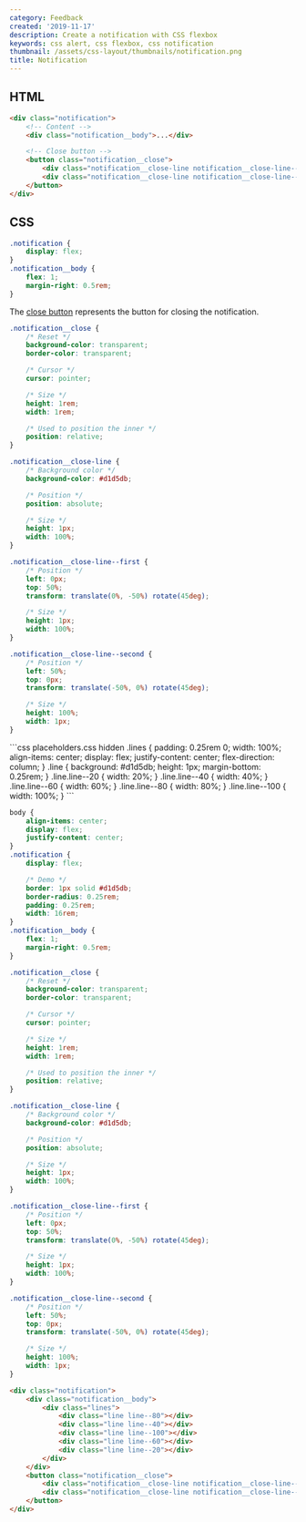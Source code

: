 ```yaml
---
category: Feedback
created: '2019-11-17'
description: Create a notification with CSS flexbox
keywords: css alert, css flexbox, css notification
thumbnail: /assets/css-layout/thumbnails/notification.png
title: Notification
---
```


## HTML

```html
<div class="notification">
    <!-- Content -->
    <div class="notification__body">...</div>

    <!-- Close button -->
    <button class="notification__close">
        <div class="notification__close-line notification__close-line--first"></div>
        <div class="notification__close-line notification__close-line--second"></div>
    </button>
</div>
```

## CSS

```css
.notification {
    display: flex;
}
.notification__body {
    flex: 1;
    margin-right: 0.5rem;
}
```

The [close button](https://phuoc.ng/collection/css-layout/close-button) represents the button for closing the notification.

```css
.notification__close {
    /* Reset */
    background-color: transparent;
    border-color: transparent;

    /* Cursor */
    cursor: pointer;

    /* Size */
    height: 1rem;
    width: 1rem;

    /* Used to position the inner */
    position: relative;
}

.notification__close-line {
    /* Background color */
    background-color: #d1d5db;

    /* Position */
    position: absolute;

    /* Size */
    height: 1px;
    width: 100%;
}

.notification__close-line--first {
    /* Position */
    left: 0px;
    top: 50%;
    transform: translate(0%, -50%) rotate(45deg);

    /* Size */
    height: 1px;
    width: 100%;
}

.notification__close-line--second {
    /* Position */
    left: 50%;
    top: 0px;
    transform: translate(-50%, 0%) rotate(45deg);

    /* Size */
    height: 100%;
    width: 1px;
}
```

<Playground>
```css placeholders.css hidden
.lines {
    padding: 0.25rem 0;
    width: 100%;
    align-items: center;
    display: flex;
    justify-content: center;
    flex-direction: column;
}
.line {
    background: #d1d5db;
    height: 1px;
    margin-bottom: 0.25rem;
}
.line.line--20 {
    width: 20%;
}
.line.line--40 {
    width: 40%;
}
.line.line--60 {
    width: 60%;
}
.line.line--80 {
    width: 80%;
}
.line.line--100 {
    width: 100%;
}
```

```css styles.css hidden
body {
    align-items: center;
    display: flex;
    justify-content: center;
}
.notification {
    display: flex;

    /* Demo */
    border: 1px solid #d1d5db;
    border-radius: 0.25rem;
    padding: 0.25rem;
    width: 16rem;
}
.notification__body {
    flex: 1;
    margin-right: 0.5rem;
}

.notification__close {
    /* Reset */
    background-color: transparent;
    border-color: transparent;

    /* Cursor */
    cursor: pointer;

    /* Size */
    height: 1rem;
    width: 1rem;

    /* Used to position the inner */
    position: relative;
}

.notification__close-line {
    /* Background color */
    background-color: #d1d5db;

    /* Position */
    position: absolute;

    /* Size */
    height: 1px;
    width: 100%;
}

.notification__close-line--first {
    /* Position */
    left: 0px;
    top: 50%;
    transform: translate(0%, -50%) rotate(45deg);

    /* Size */
    height: 1px;
    width: 100%;
}

.notification__close-line--second {
    /* Position */
    left: 50%;
    top: 0px;
    transform: translate(-50%, 0%) rotate(45deg);

    /* Size */
    height: 100%;
    width: 1px;
}
```

```html index.html hidden
<div class="notification">
    <div class="notification__body">
        <div class="lines">
            <div class="line line--80"></div>
            <div class="line line--40"></div>
            <div class="line line--100"></div>
            <div class="line line--60"></div>
            <div class="line line--20"></div>
        </div>
    </div>
    <button class="notification__close">
        <div class="notification__close-line notification__close-line--first"></div>
        <div class="notification__close-line notification__close-line--second"></div>
    </button>
</div>
```
</Playground>
